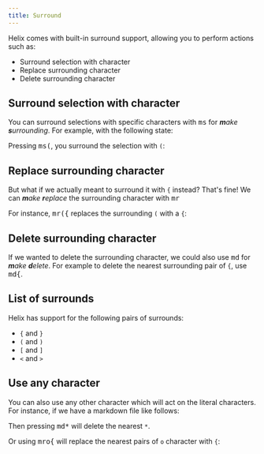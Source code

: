 ```yaml
---
title: Surround
---
```



Helix comes with built-in surround support, allowing you to perform actions such as:

- Surround selection with character
- Replace surrounding character
- Delete surrounding character

## Surround selection with character

You can surround selections with specific characters with <kbd>ms</kbd> for _**m**ake **s**urrounding_. For example, with the following state:

<SurroundSelectionInit />

Pressing <kbd>ms(</kbd>, you surround the selection with `(`:

<SurroundSelection />

## Replace surrounding character

But what if we actually meant to surround it with `{` instead? That's fine! We can _**m**ake **r**eplace_ the surrounding character with <kbd>mr</kbd>

For instance, <kbd>mr(\{</kbd> replaces the surrounding `(` with a `{`:

<ReplaceSurrounding />

## Delete surrounding character

If we wanted to delete the surrounding character, we could also use <kbd>md</kbd> for _**m**ake **d**elete_. For example to delete the nearest surrounding pair of `{`, use <kbd>md\{</kbd>.

<DeleteSurrounding />

## List of surrounds

Helix has support for the following pairs of surrounds:

- `{` and `}`
- `(` and `)`
- `[` and `]`
- `<` and `>`

## Use any character

You can also use any other character which will act on the literal characters. For instance, if we have a markdown file like follows:

<MarkdownInit />

Then pressing <kbd>md*</kbd> will delete the nearest `*`.

<DeleteSurroundingAsterisk />

Or using <kbd>mro\{</kbd> will replace the nearest pairs of `o` character with `{`:

<ReplaceSurroundingO />
